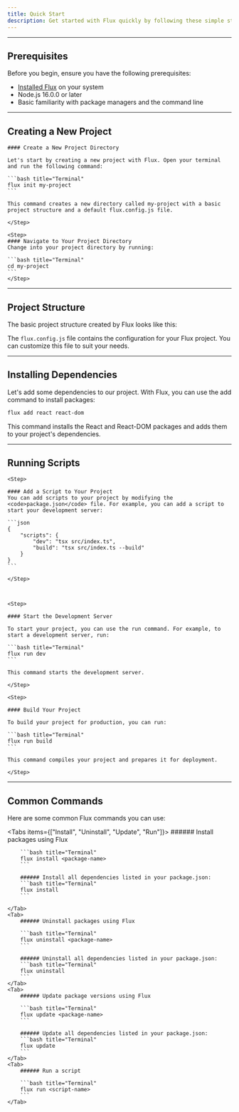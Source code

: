 ```yaml
---
title: Quick Start
description: Get started with Flux quickly by following these simple steps to set up your environment and run your first command.
---
```



---

## Prerequisites

Before you begin, ensure you have the following prerequisites:

-   [Installed Flux](http://localhost:3000/docs/installation) on your system
-   Node.js 16.0.0 or later
-   Basic familiarity with package managers and the command line

---

## Creating a New Project

<Steps>
    <Step>
    
    #### Create a New Project Directory

    Let's start by creating a new project with Flux. Open your terminal and run the following command:

    ```bash title="Terminal"
    flux init my-project
    ```

    This command creates a new directory called my-project with a basic project structure and a default flux.config.js file.

    </Step>

    <Step>
    #### Navigate to Your Project Directory
    Change into your project directory by running:

    ```bash title="Terminal"
    cd my-project
    ```
    </Step>

</Steps>

---

## Project Structure

The basic project structure created by Flux looks like this:

<Files>
    <Folder name="my-project" defaultOpen>
        <Folder name="node_modules" />
        <Folder name="src" defaultOpen>
            <File name="index.js" />
            <File name="app.js" />
        </Folder>
        <File name="flux.config.js" />
        <File name="package.json" />
        <File name="README.md" />
    </Folder>
</Files>

The <code>flux.config.js</code> file contains the configuration for your Flux project. You can customize this file to suit your needs.

---

## Installing Dependencies

Let's add some dependencies to our project. With Flux, you can use the add command to install packages:

```bash title="Terminal"
flux add react react-dom
```

This command installs the React and React-DOM packages and adds them to your project's dependencies.

---

## Running Scripts

<Steps>

    <Step>

    #### Add a Script to Your Project
    You can add scripts to your project by modifying the <code>package.json</code> file. For example, you can add a script to start your development server:

    ```json
    {
        "scripts": {
            "dev": "tsx src/index.ts",
            "build": "tsx src/index.ts --build"
        }
    }
    ```

    </Step>



    <Step>

    #### Start the Development Server

    To start your project, you can use the run command. For example, to start a development server, run:

    ```bash title="Terminal"
    flux run dev
    ```

    This command starts the development server.

    </Step>

    <Step>

    #### Build Your Project

    To build your project for production, you can run:

    ```bash title="Terminal"
    flux run build
    ```

    This command compiles your project and prepares it for deployment.

    </Step>

</Steps>

---

## Common Commands

Here are some common Flux commands you can use:

<Tabs items={["Install", "Uninstall", "Update", "Run"]}>
    <Tab>
        ###### Install packages using Flux
        
        ```bash title="Terminal" 
        flux install <package-name> 
        ```

        ###### Install all dependencies listed in your package.json:
        ```bash title="Terminal"
        flux install
        ```

    </Tab>
    <Tab>
        ###### Uninstall packages using Flux

        ```bash title="Terminal"
        flux uninstall <package-name>
        ```

        ###### Uninstall all dependencies listed in your package.json:
        ```bash title="Terminal"
        flux uninstall
        ```
    </Tab>
    <Tab>
        ###### Update package versions using Flux

        ```bash title="Terminal"
        flux update <package-name>
        ```

        ###### Update all dependencies listed in your package.json:
        ```bash title="Terminal"
        flux update
        ```
    </Tab>
    <Tab>
        ###### Run a script

        ```bash title="Terminal"
        flux run <script-name>
        ```
    </Tab>

</Tabs>
